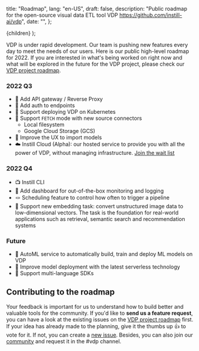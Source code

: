   title: "Roadmap",
  lang: "en-US",
  draft: false,
  description:
    "Public roadmap for the open-source visual data ETL tool VDP https://github.com/instill-ai/vdp",
  date: "",
};

  <DocsLayout meta={meta}>{children}</DocsLayout>
);

VDP is under rapid development. Our team is pushing new features every day to meet the needs of our users. Here is our public high-level roadmap for 2022. If you are interested in what's being worked on right now and what will be explored in the future for the VDP project, please check our [VDP project roadmap](https://github.com/orgs/instill-ai/projects/5/views/4).

### 2022 Q3

- 🎯 Add API gateway / Reverse Proxy
- 🎯 Add auth to endpoints
- 🎯 Support deploying VDP on Kubernetes
- 🔌 Support `FETCH` mode with new source connectors
  - Local filesystem
  - Google Cloud Storage (GCS)
- 🔮 Improve the UX to import models
- ☁️ Instill Cloud (Alpha): our hosted service to provide you with all the power of VDP, without managing infrastructure. [Join the wait list](https://www.instill.tech/get-access)

### 2022 Q4

- 📺 Instill CLI
- 🎯 Add dashboard for out-of-the-box monitoring and logging
- 🪢 Scheduling feature to control how often to trigger a pipeline
- 🔮 Support new embedding task: convert unstructured image data to low-dimensional vectors. The task is the foundation for real-world applications such as retrieval, semantic search and recommendation systems

### Future

- 🔮 AutoML service to automatically build, train and deploy ML models on VDP
- 🔮 Improve model deployment with the latest serverless technology
- 🎯 Support multi-language SDKs

## Contributing to the roadmap

Your feedback is important for us to understand how to build better and valuable tools for the community. If you'd like to **send us a feature request**, you can have a look at the existing issues on the [VDP project roadmap](https://github.com/orgs/instill-ai/projects/5/views/4) first. If your idea has already made to the planning, give it the thumbs up 👍 to vote for it. If not, you can create a [new issue](https://github.com/instill-ai/vdp/issues/new). Besides, you can also join our [community](https://discord.gg/sevxWsqpGh) and request it in the #vdp channel.
